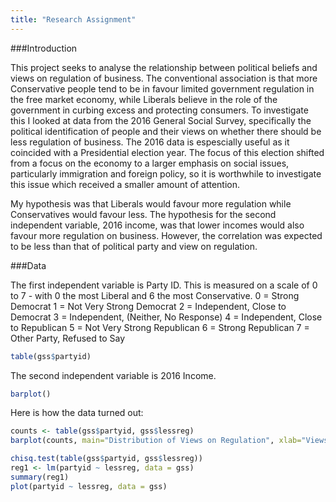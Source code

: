 ```yaml
---
title: "Research Assignment"
---
```


###Introduction

This project seeks to analyse the relationship between political beliefs and views on regulation of business. The conventional association is that more Conservative people tend to be in favour limited government regulation in the free market economy, while Liberals believe in the role of the government in curbing excess and protecting consumers. To investigate this I looked at data from the 2016 General Social Survey, specifically the political identification of people and their views on whether there should be less regulation of business. The 2016 data is espescially useful as it coincided with a Presidential election year. The focus of this election shifted from a focus on the economy to a larger emphasis on social issues, particularly immigration and foreign policy, so it is worthwhile to investigate this issue which received a smaller amount of attention.

My hypothesis was that Liberals would favour more regulation while Conservatives would favour less. The hypothesis for the second independent variable, 2016 income, was that lower incomes would also favour more regulation on business. However, the correlation was expected to be less than that of political party and view on regulation.

###Data

The first independent variable is Party ID. This is measured on a scale of 0 to 7 - with 0 the most Liberal and 6 the most Conservative.
    0 = Strong Democrat
    1 = Not Very Strong Democrat
    2 = Independent, Close to Democrat
    3 = Independent, (Neither, No Response)
    4 = Independent, Close to Republican
    5 = Not Very Strong Republican
    6 = Strong Republican
    7 = Other Party, Refused to Say

```r
table(gss$partyid)
```

The second independent variable is 2016 Income. 

```r
barplot()
```


Here is how the data turned out:


```r
counts <- table(gss$partyid, gss$lessreg)
barplot(counts, main="Distribution of Views on Regulation", xlab="Views on Regulation")
```

```r
chisq.test(table(gss$partyid, gss$lessreg))
reg1 <- lm(partyid ~ lessreg, data = gss)
summary(reg1)
plot(partyid ~ lessreg, data = gss)

```



    